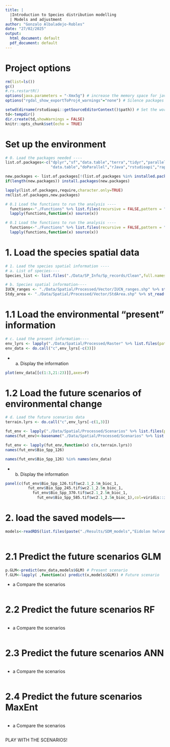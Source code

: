 ```yaml
---
title: |
  |Introduction to Species distribution modelling
  | Models and adjustment
author: "Gonzalo Albaladejo-Robles"
date: "27/02/2025"
output:
  html_document: default
  pdf_document: default
---
```

# Project options
```r
rm(list=ls())
gc()
#.rs.restartR()
options(java.parameters = "-Xmx5g") # increase the memory space for jave before loading any package
options("rgdal_show_exportToProj4_warnings"="none") # Silence packages updates warnings

setwd(dirname(rstudioapi::getSourceEditorContext()$path)) # Set the working directory to the directory in which the code is stored
td<-tempdir()
dir.create(td,showWarnings = FALSE)
knitr::opts_chunk$set(echo = TRUE)

```

# Set up the environment
```r
# 0. Load the packages needed ----
list.of.packages<-c("dplyr","sf","data.table","terra","tidyr","parallel","purrr","MASS","nnet","biomod2",
                    "data.table","doParallel","rJava","rstudioapi","raptr","dismo","randomForest","caret")

new.packages <- list.of.packages[!(list.of.packages %in% installed.packages()[,"Package"])]
if(length(new.packages)) install.packages(new.packages)

lapply(list.of.packages,require,character.only=TRUE)
rm(list.of.packages,new.packages)

# 0.1 Load the functions to run the analysis ----
  functions<-"./Functions" %>% list.files(recursive = FALSE,pattern = ".R$",full.names = TRUE)
  lapply(functions,function(x) source(x))

# 0.1 Load the functions to run the analysis ----
  functions<-"./Functions" %>% list.files(recursive = FALSE,pattern = ".R$",full.names = TRUE)
  lapply(functions,function(x) source(x))  

```

# 1. Load the species spatial data
```r
# 1. Load the species spatial information ---- 
# a. List of species----
Species_list <- list.files("./Data/SP_Info/Sp_records/Clean",full.names = TRUE)

# b. Species spatial information----
IUCN_ranges <- "./Data/Spatial/Processed/Vector/IUCN_ranges.shp" %>% st_read()
Stdy_area <- "./Data/Spatial/Processed/Vector/StdArea.shp" %>% st_read()
```

# 1.1 Load the environmental "present" information
```r
# c. Load the present information----
env_lyrs <- lapply("./Data/Spatial/Processed/Raster" %>% list.files(patter=".tif$",full.names = TRUE),rast)
env_data <- do.call("c",env_lyrs[-c(3)])
```

* a. Display the information
```r
plot(env_data[[c(1:3,21:23)]],axes=F)
```

# 1.2 Load the future scenarios of environmental change
```r
# d. Load the future scenarios data
terrain.lyrs <- do.call("c",env_lyrs[-c(1,3)])

fut_env <- lapply("./Data/Spatial/Processed/Scenarios" %>% list.files(patter=".tif$",full.names = TRUE,recursive = TRUE),rast)
names(fut_env)<-basename("./Data/Spatial/Processed/Scenarios" %>% list.files(patter=".tif$",full.names = TRUE,recursive = TRUE)) %>% gsub(pattern=".tif",replacement="")

fut_env <- lapply(fut_env,function(x) c(x,terrain.lyrs))
names(fut_env$Bio_Spp_126)

```
```r
names(fut_env$Bio_Spp_126) %in% names(env_data)
```

* b. Display the information
```r
panel(c(fut_env$Bio_Spp_126.tif$wc2.1_2.5m_bioc_1,
          fut_env$Bio_Spp_245.tif$wc2.1_2.5m_bioc_1,
            fut_env$Bio_Spp_370.tif$wc2.1_2.5m_bioc_1,
              fut_env$Bio_Spp_585.tif$wc2.1_2.5m_bioc_1),col=viridis::inferno(200))
```

# 2. load the saved models----
```r
models<-readRDS(list.files(paste("./Results/SDM_models","Eidolon helvum",sep="/"),pattern=".rds$",full.names = TRUE))
     
```

# 2.1 Predict the future scenarios GLM
```r
p.GLM<-predict(env_data,models$GLM) # Present scenario
f.GLM<-lapply( ,function(x) predict(x,models$GLM)) # Future scenario

```

* a Compare the scenarios
```r

```

# 2.2 Predict the future scenarios RF
```r

```

* a Compare the scenarios
```r

```

# 2.3 Predict the future scenarios ANN
```r

```

* a Compare the scenarios
```r

```

# 2.4 Predict the future scenarios MaxEnt
```r

```

* a Compare the scenarios
```r

```


PLAY WITH THE SCENARIOS!